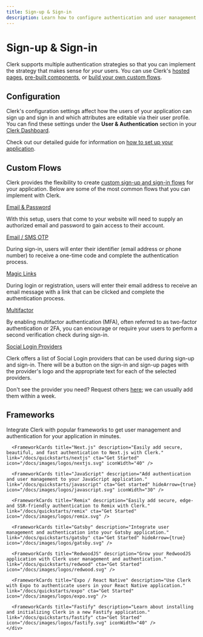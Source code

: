 ```yaml
---
title: Sign-up & Sign-in
description: Learn how to configure authentication and user management for your Clerk application.
---
```


# Sign-up & Sign-in

Clerk supports multiple authentication strategies so that you can implement the strategy that makes sense for *your* users. You can use Clerk's [hosted pages](/docs/authentication/using-clerk-hosted-pages), [pre-built components](/docs/authentication/components/overview), or [build your own custom flows](/docs/custom-flows/overview).

## Configuration

Clerk's configuration settings affect how the users of your application can sign up and sign in and which attributes are editable via their user profile. You can find these settings under the **User & Authentication** section in your [Clerk Dashboard](https://dashboard.clerk.dev/).

Check out our detailed guide for information on [how to set up your application](/docs/authentication/set-up-your-application).

## Custom Flows

Clerk provides the flexibility to create [custom sign-up and sign-in flows](/docs/custom-flows/overview) for your application. Below are some of the most common flows that you can implement with Clerk.

[Email & Password](/docs/custom-flows/email-password)

With this setup, users that come to your website will need to supply an authorized email and password to gain access to their account.

[Email / SMS OTP](/docs/custom-flows/email-sms-otp)

During sign-in, users will enter their identifier (email address or phone number) to receive a one-time code and complete the authentication process.

[Magic Links](/docs/custom-flows/magic-links)

During login or registration, users will enter their email address to receive an email message with a link that can be clicked and complete the authentication process.

[Multifactor](/docs/custom-flows/mfa)

By enabling multifactor authentication (MFA), often referred to as two-factor authentication or 2FA, you can encourage or require your users to perform a second verification check during sign-in.

[Social Login Providers](/docs/authentication/social-connections/overview)

Clerk offers a list of Social Login providers that can be used during sign-up and sign-in. There will be a button on the sign-in and sign-up pages with the provider's logo and the appropriate text for each of the selected providers.

Don't see the provider you need? Request others [here](https://clerk.com/support); we can usually add them within a week.

## Frameworks

Integrate Clerk with popular frameworks to get user management and authentication for your application in minutes.

<div className="container mx-auto my-4">
    <div className="grid grid-cols-1 gap-6 md:grid-cols-2">
      <FrameworkCards title="React" description="Get started installing and initializing Clerk in a new Create React App." link="/docs/quickstarts/react" cta="Get Started" icon="/docs/images/logos/react.svg" />

      <FrameworkCards title="Next.js" description="Easily add secure, beautiful, and fast authentication to Next.js with Clerk." link="/docs/quickstarts/nextjs" cta="Get Started" icon="/docs/images/logos/nextjs.svg" iconWidth="40" />

      <FrameworkCards title="JavaScript" description="Add authentication and user management to your JavaScript application." link="/docs/quickstarts/javascript" cta="Get started" hideArrow={true} icon="/docs/images/logos/javascript.svg" iconWidth="30" />

      <FrameworkCards title="Remix" description="Easily add secure, edge- and SSR-friendly authentication to Remix with Clerk." link="/docs/quickstarts/remix" cta="Get Started" icon="/docs/images/logos/remix.svg" />

      <FrameworkCards title="Gatsby" description="Integrate user management and authentication into your Gatsby application." link="/docs/quickstarts/gatsby" cta="Get Started" hideArrow={true} icon="/docs/images/logos/gatsby.svg" />

      <FrameworkCards title="RedwoodJS" description="Grow your RedwoodJS application with Clerk user management and authentication." link="/docs/quickstarts/redwood" cta="Get Started" icon="/docs/images/logos/redwood.svg" />

      <FrameworkCards title="Expo / React Native" description="Use Clerk with Expo to authenticate users in your React Native application." link="/docs/quickstarts/expo" cta="Get Started" icon="/docs/images/logos/expo.svg" />

      <FrameworkCards title="Fastify" description="Learn about installing and initializing Clerk in a new Fastify application." link="/docs/quickstarts/fastify" cta="Get Started" icon="/docs/images/logos/fastify.svg" iconWidth="40" />
    </div>
  </div>